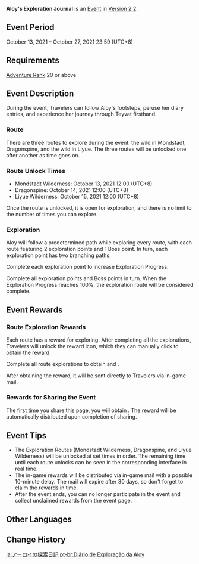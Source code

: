 {{EventTabs}}
{{Event
|name              = Aloy's Exploration Journal
|image             = Aloy's Exploration Journal.png
|type              = Web
|time_known        = yes
|time_start        = 2021-10-13 12:00:00
|time_start_offset = GMT+8
|time_end          = 2021-10-27 23:59:59
|time_end_offset   = GMT+8
|link              = 
|link2             = https://webstatic-sea.mihoyo.com/ys/event/e20211013-aloy/index.html
|link2name         = Event Page
|characters        = Aloy
}}
'''Aloy's Exploration Journal''' is an  [[Event]] in [[Version 2.2]].

==Event Period==
October 13, 2021 – October 27, 2021 23:59 (UTC+8)

==Requirements==
[[Adventure Rank]] 20 or above

==Event Description==
During the event, Travelers can follow Aloy's footsteps, peruse her diary entries, and experience her journey through Teyvat firsthand.

===Route===
There are three routes to explore during the event: the wild in Mondstadt, Dragonspine, and the wild in Liyue. The three routes will be unlocked one after another as time goes on.

===Route Unlock Times===
* Mondstadt Wilderness: October 13, 2021 12:00 (UTC+8)
* Dragonspine: October 14, 2021 12:00 (UTC+8)
* Liyue Wilderness: October 15, 2021 12:00 (UTC+8)

Once the route is unlocked, it is open for exploration, and there is no limit to the number of times you can explore.

===Exploration===
Aloy will follow a predetermined path while exploring every route, with each route featuring 2 exploration points and 1 Boss point. In turn, each exploration point has two branching paths.

Complete each exploration point to increase Exploration Progress.

Complete all exploration points and Boss points in turn. When the Exploration Progress reaches 100%, the exploration route will be considered complete.

==Event Rewards==
===Route Exploration Rewards===
Each route has a reward for exploring. After completing all the explorations, Travelers will unlock the reward icon, which they can manually click to obtain the reward.

Complete all route explorations to obtain {{Item|Primogem|20|x=40}} and {{Item|Shivada Jade Fragment|20|x=3}}.

After obtaining the reward, it will be sent directly to Travelers via in-game mail.

===Rewards for Sharing the Event===
The first time you share this page, you will obtain {{Item|Mora|20|x=20,000}}. The reward will be automatically distributed upon completion of sharing.

==Event Tips==
* The Exploration Routes (Mondstadt Wilderness, Dragonspine, and Liyue Wilderness) will be unlocked at set times in order. The remaining time until each route unlocks can be seen in the corresponding interface in real time.
* The in-game rewards will be distributed via in-game mail with a possible 10-minute delay. The mail will expire after 30 days, so don't forget to claim the rewards in time.
* After the event ends, you can no longer participate in the event and collect unclaimed rewards from the event page.

==Other Languages==
{{Other Languages|default_hidden = 1
|en      = Aloy's Exploration Journal
|zhs     = 埃洛伊探索日记
|zhs_rm  = Āiluòyī Tànsuǒ Rìjì
|zht     = 亞蘿伊探索日記
|zht_rm  = Yàluóyī Tànsuǒ Rìjì
|ja      = アーロイの探索日記
|ja_rm   = Aaroi no Tansaku Nikki{{Assumed}}
|ko      = 에일로이 {{tt|탐색|探索}} {{tt|일지|日誌}}
|ko_rm   = Eilloi Tamsaek Ilji
|es      = Diario de exploración de Aloy
|fr      = Journal d'exploration d'Aloy
|ru      = Дневник исследований Элой
|th      = บันทึกการสำรวจของ Aloy
|th_rm   = Banthuek Kan Samruat Khong
|vi      = {{tt|Nhật Ký|日記}} {{tt|Thám Hiểm|探險}} Của Aloy
|de      = Aloys Erkundungstagebuch
|id      = Catatan Penjelajahan Aloy
|pt      = Diário de Exploração da Aloy
|tr      = 
|it      = 
}}

==Change History==
{{Change History|2.2}}

[[ja:アーロイの探索日記]]
[[pt-br:Diário de Exploração da Aloy]]